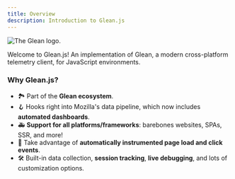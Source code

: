 ```yaml
---
title: Overview
description: Introduction to Glean.js
---
```



<Image src={glean} alt="The Glean logo." />

Welcome to Glean.js! An implementation of Glean, a modern cross-platform telemetry client, for JavaScript environments.

### Why Glean.js?

- 🏞️ Part of the **Glean ecosystem**.
- 🪝 Hooks right into Mozilla's data pipeline, which now includes **automated dashboards**.
- 🚑 **Support for all platforms/frameworks**: barebones websites, SPAs, SSR, and more!
- 🤖 Take advantage of **automatically instrumented page load and click events**.
- 🛠️ Built-in data collection, **session tracking**, **live debugging**, and lots of customization options.
